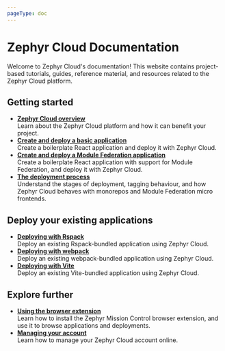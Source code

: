```yaml
---
pageType: doc
---
```


# Zephyr Cloud Documentation
Welcome to Zephyr Cloud's documentation!
This website contains project-based tutorials, guides, reference material, and resources related to the Zephyr Cloud platform.

## Getting started
*   __[Zephyr Cloud overview](/guide/explanation/zephyr-cloud-overview)__  
    Learn about the Zephyr Cloud platform and how it can benefit your project.
*   __[Create and deploy a basic application](/guide/tutorial/create-and-deploy-a-basic-application)__  
    Create a boilerplate React application and deploy it with Zephyr Cloud.
*   __[Create and deploy a Module Federation application](/guide/tutorial/create-and-deploy-a-module-federation-application)__  
    Create a boilerplate React application with support for Module Federation, and deploy it with Zephyr Cloud.
*   __[The deployment process](/guide/explanation/the-deployment-process)__  
    Understand the stages of deployment, tagging behaviour, and how Zephyr Cloud behaves with monorepos and Module Federation micro frontends.

## Deploy your existing applications
*   __[Deploying with Rspack](/guide/how-to/deploying-with-rspack)__  
    Deploy an existing Rspack-bundled application using Zephyr Cloud.
*   __[Deploying with webpack](/guide/how-to/deploying-with-webpack)__  
    Deploy an existing webpack-bundled application using Zephyr Cloud.
*   __[Deploying with Vite](/guide/how-to/deploying-with-vite)__  
    Deploy an existing Vite-bundled application using Zephyr Cloud.

## Explore further
*   __[Using the browser extension](/guide/how-to/using-the-browser-extension)__  
    Learn how to install the Zephyr Mission Control browser extension, and use it to browse applications and deployments.
*   __[Managing your account](/guide/how-to/managing-your-account)__  
    Learn how to manage your Zephyr Cloud account online.

